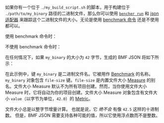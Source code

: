 如果你有一个位于 `./my_build_script.sh` 的脚本，用于构建位于 `./path/to/my_binary` 路径的二进制文件，那么你可以使用 <code><a href="/zh/docs/explanation/bencher-run/">bencher run</a></code> 和 [json 适配器][json adapter] 来跟踪这个二进制文件的大小。无论是使用 [benchmark 命令][bencher run] 还是不使用都可以。

使用 benchmark 命令时：
<CmdExample />

不使用 benchmark 命令时：
<NoCmdExample />

在任何情况下，如果 `my_binary` 的大小为 `42` 字节，生成的 BMF JSON 将如下所示：

<JsonExample />

在此示例中，键 `my_binary` 是二进制文件名。它被用作 [Benchmark][benchmark] 的名称。`my_binary` 对象包含 `file-size` 键。`file-size` 是内置文件大小 [Measure][measure] 的别名。文件大小 Measure 默认不为所有项目创建。然而，当你使用文件大小 Measure 时，它将自动为你的项目创建。文件大小 Measure 对象包含有文件大小 `value`（以字节为单位，`42.0`）的 [Metric][metric]。

文件大小总是以整字节增量计算。
也就是说，它 _绝不会_ 有像 `42.5` 这样的十进制数。
但是，BMF JSON 需要支持各种可能的值，所以它使用浮点数而不是整数。

[json adapter]: /zh/docs/explanation/adapters/#-json
[bencher run]: /zh/docs/explanation/bencher-run/#benchmark-command

[benchmark]: /zh/docs/explanation/benchmarking/#benchmark
[measure]: /zh/docs/explanation/benchmarking/#measure
[metric]: /zh/docs/explanation/benchmarking/#metrics